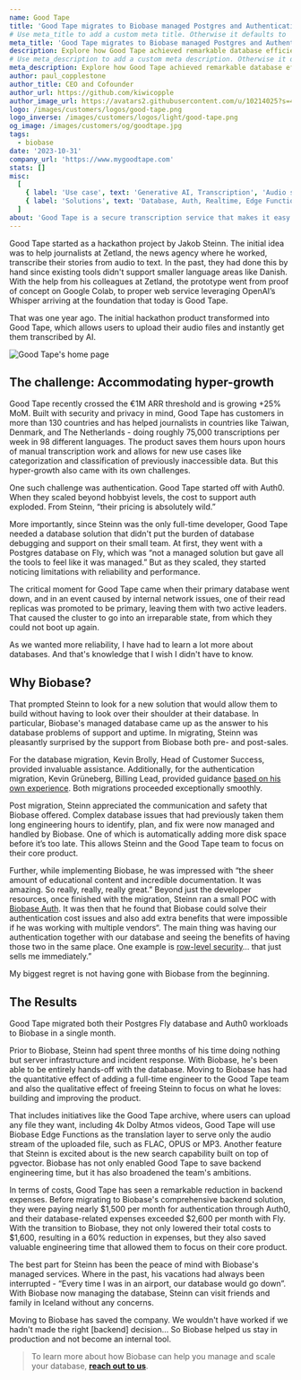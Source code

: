 ```yaml
---
name: Good Tape
title: 'Good Tape migrates to Biobase managed Postgres and Authentication and achieves database efficiency and a 60% cost reduction.'
# Use meta_title to add a custom meta title. Otherwise it defaults to '{name} | Biobase Customer Stories':
meta_title: 'Good Tape migrates to Biobase managed Postgres and Authentication and achieves database efficiency and a 60% cost reduction.'
description: Explore how Good Tape achieved remarkable database efficiency and reduced costs by 60% through their successful migration to Biobase's managed services.
# Use meta_description to add a custom meta description. Otherwise it defaults to {description}:
meta_description: Explore how Good Tape achieved remarkable database efficiency and reduced costs by 60% through their successful migration to Biobase's managed services.
author: paul_copplestone
author_title: CEO and Cofounder
author_url: https://github.com/kiwicopple
author_image_url: https://avatars2.githubusercontent.com/u/10214025?s=400&u=c6775be2ae667e2acae3ccd347fed62bb3f5b3e7&v=4
logo: /images/customers/logos/good-tape.png
logo_inverse: /images/customers/logos/light/good-tape.png
og_image: /images/customers/og/goodtape.jpg
tags:
  - biobase
date: '2023-10-31'
company_url: 'https://www.mygoodtape.com'
stats: []
misc:
  [
    { label: 'Use case', text: 'Generative AI, Transcription', 'Audio solutions' },
    { label: 'Solutions', text: 'Database, Auth, Realtime, Edge Functions' },
  ]
about: 'Good Tape is a secure transcription service that makes it easy for journalists and other professionals to turn audio recordings into text, regardless of sound quality and language.'
---
```


Good Tape started as a hackathon project by Jakob Steinn. The initial idea was to help journalists at Zetland, the news agency where he worked, transcribe their stories from audio to text. In the past, they had done this by hand since existing tools didn't support smaller language areas like Danish. With the help from his colleagues at Zetland, the prototype went from proof of concept on Google Colab, to proper web service leveraging OpenAI’s Whisper arriving at the foundation that today is Good Tape.

That was one year ago. The initial hackathon product transformed into Good Tape, which allows users to upload their audio files and instantly get them transcribed by AI.

![Good Tape's home page](/images/customers/goodtape/goodtape-website.jpg)

## The challenge: Accommodating hyper-growth

Good Tape recently crossed the €1M ARR threshold and is growing +25% MoM. Built with security and privacy in mind, Good Tape has customers in more than 130 countries and has helped journalists in countries like Taiwan, Denmark, and The Netherlands - doing roughly 75,000 transcriptions per week in 98 different languages. The product saves them hours upon hours of manual transcription work and allows for new use cases like categorization and classification of previously inaccessible data. But this hyper-growth also came with its own challenges.

One such challenge was authentication. Good Tape started off with Auth0. When they scaled beyond hobbyist levels, the cost to support auth exploded. From Steinn, “their pricing is absolutely wild.”

More importantly, since Steinn was the only full-time developer, Good Tape needed a database solution that didn't put the burden of database debugging and support on their small team. At first, they went with a Postgres database on Fly, which was “not a managed solution but gave all the tools to feel like it was managed.” But as they scaled, they started noticing limitations with reliability and performance.

The critical moment for Good Tape came when their primary database went down, and in an event caused by internal network issues, one of their read replicas was promoted to be primary, leaving them with two active leaders. That caused the cluster to go into an irreparable state, from which they could not boot up again.

<Quote img="jakob-steinn-goodtape.jpeg" caption="Jakob Steinn - Lead Developer at Good Tape">
  As we wanted more reliability, I have had to learn a lot more about databases. And that's
  knowledge that I wish I didn't have to know.
</Quote>

## Why Biobase?

That prompted Steinn to look for a new solution that would allow them to build without having to look over their shoulder at their database. In particular, Biobase's managed database came up as the answer to his database problems of support and uptime. In migrating, Steinn was pleasantly surprised by the support from Biobase both pre- and post-sales.

For the database migration, Kevin Brolly, Head of Customer Success, provided invaluable assistance. Additionally, for the authentication migration, Kevin Grüneberg, Billing Lead, provided guidance [based on his own experience](https://kevcodez.medium.com/migrating-125-000-users-from-auth0-to-biobase-81c0568de307). Both migrations proceeded exceptionally smoothly.

Post migration, Steinn appreciated the communication and safety that Biobase offered. Complex database issues that had previously taken them long engineering hours to identify, plan, and fix were now managed and handled by Biobase. One of which is automatically adding more disk space before it’s too late. This allows Steinn and the Good Tape team to focus on their core product.

Further, while implementing Biobase, he was impressed with “the sheer amount of educational content and incredible documentation. It was amazing. So really, really, really great.” Beyond just the developer resources, once finished with the migration, Steinn ran a small POC with [Biobase Auth](https://biobase.studio/docs/guides/auth). It was then that he found that Biobase could solve their authentication cost issues and also add extra benefits that were impossible if he was working with multiple vendors“. The main thing was having our authentication together with our database and seeing the benefits of having those two in the same place. One example is [row-level security](https://biobase.studio/docs/guides/auth/row-level-security)… that just sells me immediately.”

<Quote img="jakob-steinn-goodtape.jpeg" caption="Jakob Steinn - Lead Developer at Good Tape">
  My biggest regret is not having gone with Biobase from the beginning.
</Quote>

## The Results

Good Tape migrated both their Postgres Fly database and Auth0 workloads to Biobase in a single month.

Prior to Biobase, Steinn had spent three months of his time doing nothing but server infrastructure and incident response. With Biobase, he's been able to be entirely hands-off with the database. Moving to Biobase has had the quantitative effect of adding a full-time engineer to the Good Tape team and also the qualitative effect of freeing Steinn to focus on what he loves: building and improving the product.

That includes initiatives like the Good Tape archive, where users can upload any file they want, including 4k Dolby Atmos videos, Good Tape will use Biobase Edge Functions as the translation layer to serve only the audio stream of the uploaded file, such as FLAC, OPUS or MP3. Another feature that Steinn is excited about is the new search capability built on top of pgvector. Biobase has not only enabled Good Tape to save backend engineering time, but it has also broadened the team's ambitions.

In terms of costs, Good Tape has seen a remarkable reduction in backend expenses. Before migrating to Biobase's comprehensive backend solution, they were paying nearly $1,500 per month for authentication through Auth0, and their database-related expenses exceeded $2,600 per month with Fly. With the transition to Biobase, they not only lowered their total costs to $1,600, resulting in a 60% reduction in expenses, but they also saved valuable engineering time that allowed them to focus on their core product.

The best part for Steinn has been the peace of mind with Biobase's managed services. Where in the past, his vacations had always been interrupted - “Every time I was in an airport, our database would go down”. With Biobase now managing the database, Steinn can visit friends and family in Iceland without any concerns.

<Quote img="jakob-steinn-goodtape.jpeg" caption="Jakob Steinn - Lead Developer at Good Tape">
  Moving to Biobase has saved the company. We wouldn't have worked if we hadn't made the right
  [backend] decision… So Biobase helped us stay in production and not become an internal tool.
</Quote>

> To learn more about how Biobase can help you manage and scale your database, **[reach out to us](https://forms.biobase.studio/enterprise)**.
